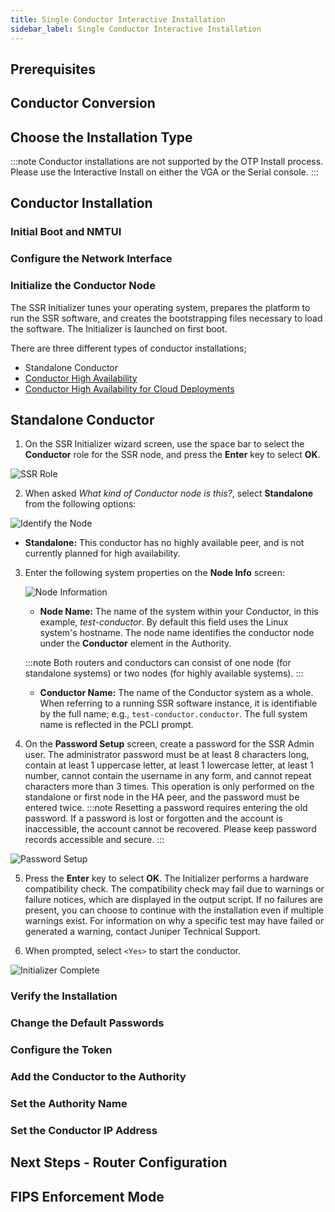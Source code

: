 ```yaml
---
title: Single Conductor Interactive Installation
sidebar_label: Single Conductor Interactive Installation
---
```


<InteractiveOverview/> 

## Prerequisites
<Prerequisites/>

## Conductor Conversion
<ConductorConversion/>

## Choose the Installation Type

:::note
Conductor installations are not supported by the OTP Install process. Please use the Interactive Install on either the VGA or the Serial console.
:::
<InstallationType/>

## Conductor Installation
<LinuxComplete/>

### Initial Boot and NMTUI
<InitialBoot/>

### Configure the Network Interface 
<ConductorIP/>

### Initialize the Conductor Node

The SSR Initializer tunes your operating system, prepares the platform to run the SSR software, and creates the bootstrapping files necessary to load the software. The Initializer is launched on first boot.

There are three different types of conductor installations; 
- Standalone Conductor 
- [Conductor High Availability](ha_conductor_install.md)
- [Conductor High Availability for Cloud Deployments](intro_initialize_HA_conductor.md)

## Standalone Conductor

1. On the SSR Initializer wizard screen, use the space bar to select the **Conductor** role for the SSR node, and press the **Enter** key to select **OK**.

  ![SSR Role](/img/initializer_Serial2.png)

2. When asked _What kind of Conductor node is this?_, select **Standalone** from the following options:

  ![Identify the Node](/img/initializer_standalone.png)

- **Standalone:** This conductor has no highly available peer, and is not currently planned for high availability.

3. Enter the following system properties on the **Node Info** screen:

    ![Node Information](/img/initializer_Serial5a.png)

    - **Node Name:** The name of the system within your Conductor, in this example, _test-conductor_. By default this field uses the Linux system's hostname. The node name identifies the conductor node under the **Conductor** element in the Authority. 

    :::note
    Both routers and conductors can consist of one node (for standalone systems) or two nodes (for highly available systems).
    :::
    - **Conductor Name:** The name of the Conductor system as a whole. When referring to a running SSR software instance, it is identifiable by the full name; e.g., `test-conductor.conductor`. The full system name is reflected in the PCLI prompt.

4. On the **Password Setup** screen, create a password for the SSR Admin user. The administrator password must be at least 8 characters long, contain at least 1 uppercase letter, at least 1 lowercase letter, at least 1 number, cannot contain the username in any form, and cannot repeat characters more than 3 times. This operation is only performed on the standalone or first node in the HA peer, and the password must be entered twice. 
  :::note
  Resetting a password requires entering the old password. If a password is lost or forgotten and the account is inaccessible, the account cannot be recovered. Please keep password records accessible and secure. 
  :::

  ![Password Setup](/img/initializer_Serial6.png)

5. Press the **Enter** key to select **OK**. The Initializer performs a hardware compatibility check. The compatibility check may fail due to warnings or failure notices, which are displayed in the output script. If no failures are present, you can choose to continue with the installation even if multiple warnings exist. For information on why a specific test may have failed or generated a warning, contact Juniper Technical Support.

6. When prompted, select `<Yes>` to start the conductor. 

  ![Initializer Complete](/img/initializer_complete.png)

### Verify the Installation
<VerifyConductorInstall/>

### Change the Default Passwords
<ChangeDefaultPasswords/>

### Configure the Token
<ConfigureToken/>

### Add the Conductor to the Authority
<ConductorAuthority/>

### Set the Authority Name
<AuthorityName/>

### Set the Conductor IP Address
<SetConductorIP/>

## Next Steps - Router Configuration
<NextStepsConfig/>

## FIPS Enforcement Mode
<FIPSmode/>
